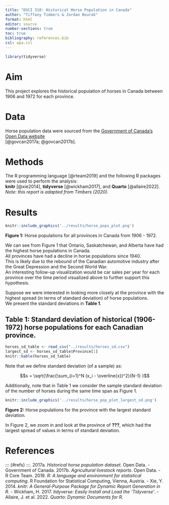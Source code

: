 ```yaml
---
title: "DSCI 310: Historical Horse Population in Canada"
author: "Tiffany Timbers & Jordan Bourak"
format: html
editor: source
number-sections: true
toc: true
bibliography: references.bib
csl: apa.csl
---
```


```r
library(tidyverse)
```

# Aim

This project explores the historical population of horses in Canada 
between 1906 and 1972 for each province.

# Data

Horse population data were sourced from the 
[Government of Canada's Open Data website](http://open.canada.ca/en/open-data)  
[@govcan2017a; @govcan2017b].

# Methods

The R programming language [@rteam2019] 
and the following R packages were used to perform the analysis:  
**knitr** [@xie2014], **tidyverse** [@wickham2017], and **Quarto** [@allaire2022].  
*Note: this report is adapted from Timbers (2020).*

# Results

```r
knitr::include_graphics('../results/horse_pops_plot.png')
```

**Figure 1:** Horse populations for all provinces in Canada from 1906 - 1972.

We can see from Figure 1 that Ontario, Saskatchewan, and Alberta 
have had the highest horse populations in Canada.  
All provinces have had a decline in horse populations since 1940.  
This is likely due to the rebound of the Canadian automotive industry 
after the Great Depression and the Second World War.  
An interesting follow-up visualization would be car sales per year 
for each province over the time period visualized above 
to further support this hypothesis.

Suppose we were interested in looking more closely at the province 
with the highest spread (in terms of standard deviation) of horse populations.  
We present the standard deviations in **Table 1**.

## Table 1: Standard deviation of historical (1906-1972) horse populations for each Canadian province.

```r
horses_sd_table <- read_csv("../results/horses_sd.csv")
largest_sd <- horses_sd_table$Province[1]
knitr::kable(horses_sd_table)
```

Note that we define standard deviation (of a sample) as:

$$s = \sqrt{\frac{\sum_{i=1}^N (x_i - \overline{x})^2}{N-1} }$$

Additionally, note that in Table 1 we consider the sample standard deviation of the number of horses during the same time span as Figure 1.

```r
knitr::include_graphics('../results/horse_pop_plot_largest_sd.png')
```

**Figure 2:** Horse populations for the province with the largest standard deviation.

In Figure 2, we zoom in and look at the province of **???**, which had the largest spread of values in terms of standard deviation.

# References

::: {#refs}
:::. 2017a. *Historical horse population dataset*. Open Data. 
- Government of Canada. 2017b. *Agricultural livestock reports*. Open Data.
- R Core Team. 2019. *R: A language and environment for statistical computing*. R Foundation for Statistical Computing, Vienna, Austria.
- Xie, Y. 2014. *knitr: A General-Purpose Package for Dynamic Report Generation in R*.
- Wickham, H. 2017. *tidyverse: Easily Install and Load the 'Tidyverse'*.
- Allaire, J. et al. 2022. *Quarto: Dynamic Documents for R*.
